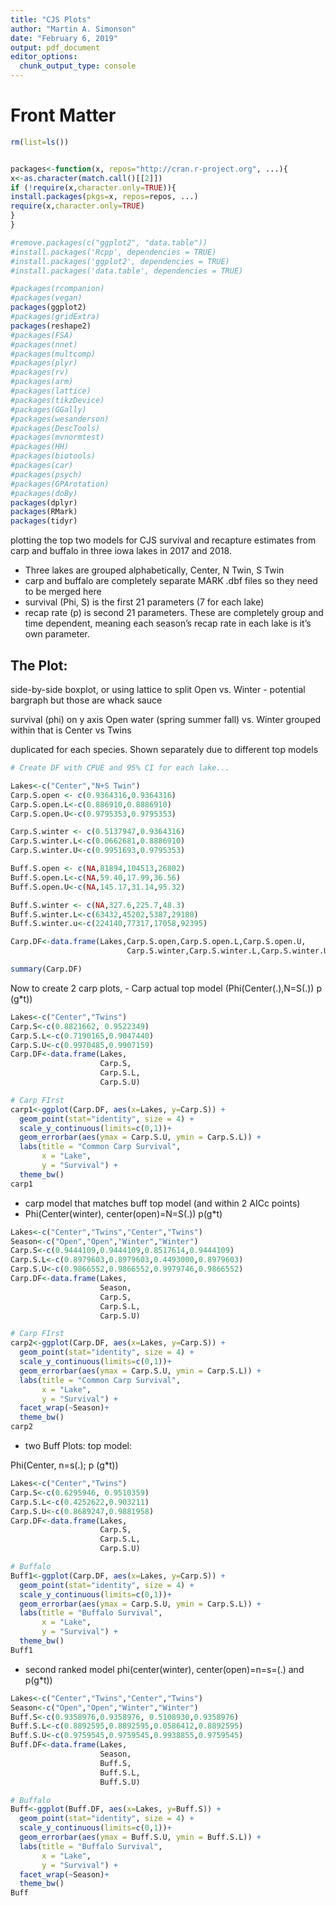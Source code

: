 ```yaml
---
title: "CJS Plots"
author: "Martin A. Simonson"
date: "February 6, 2019"
output: pdf_document
editor_options: 
  chunk_output_type: console
---
```


# Front Matter
```r
rm(list=ls())


packages<-function(x, repos="http://cran.r-project.org", ...){
x<-as.character(match.call()[[2]])
if (!require(x,character.only=TRUE)){
install.packages(pkgs=x, repos=repos, ...)
require(x,character.only=TRUE)
}
}

#remove.packages(c("ggplot2", "data.table"))
#install.packages('Rcpp', dependencies = TRUE)
#install.packages('ggplot2', dependencies = TRUE)
#install.packages('data.table', dependencies = TRUE)

#packages(rcompanion)
#packages(vegan)
packages(ggplot2)
#packages(gridExtra)
packages(reshape2)
#packages(FSA)
#packages(nnet)
#packages(multcomp)
#packages(plyr)
#packages(rv)
#packages(arm)
#packages(lattice)
#packages(tikzDevice)
#packages(GGally)
#packages(wesanderson)
#packages(DescTools)
#packages(mvnormtest)
#packages(HH)
#packages(biotools)
#packages(car)
#packages(psych)
#packages(GPArotation)
#packages(doBy)
packages(dplyr)
packages(RMark)
packages(tidyr)
```

plotting the top two models for CJS survival and recapture estimates from carp and buffalo in three iowa lakes in 2017 and 2018.

- Three lakes are grouped alphabetically, Center, N Twin, S Twin
- carp and buffalo are completely separate MARK .dbf files so they need to be merged here
- survival (Phi, S) is the first 21 parameters (7 for each lake)
- recap rate (p) is second 21 parameters. These are completely group and time dependent, meaning each season's recap rate in each lake is it's own parameter.

## The Plot:

side-by-side boxplot, or using lattice to split Open vs. Winter
- potential bargraph but those are whack sauce

survival (phi) on y axis
Open water (spring summer fall) vs. Winter
grouped within that is Center vs Twins 

duplicated for each species. Shown separately due to different top models


```r
# Create DF with CPUE and 95% CI for each lake...

Lakes<-c("Center","N+S Twin")
Carp.S.open <- c(0.9364316,0.9364316)
Carp.S.open.L<-c(0.886910,0.8886910)
Carp.S.open.U<-c(0.9795353,0.9795353)

Carp.S.winter <- c(0.5137947,0.9364316)
Carp.S.winter.L<-c(0.0662681,0.8886910)
Carp.S.winter.U<-c(0.9951693,0.9795353)

Buff.S.open <- c(NA,81894,104513,26802)
Buff.S.open.L<-c(NA,59.40,17.99,36.56)
Buff.S.open.U<-c(NA,145.17,31.14,95.32)

Buff.S.winter <- c(NA,327.6,225.7,48.3)
Buff.S.winter.L<-c(63432,45202,5387,29180)
Buff.S.winter.u<-c(224140,77317,17058,92395)

Carp.DF<-data.frame(Lakes,Carp.S.open,Carp.S.open.L,Carp.S.open.U,
                          Carp.S.winter,Carp.S.winter.L,Carp.S.winter.U)

summary(Carp.DF)

```

Now to create 2 carp plots, 
- Carp actual top model (Phi(Center(.),N=S(.)) p (g*t))
```r
Lakes<-c("Center","Twins")
Carp.S<-c(0.8821662, 0.9522349)
Carp.S.L<-c(0.7190165,0.9047440)
Carp.S.U<-c(0.9970485,0.9907159)
Carp.DF<-data.frame(Lakes,
                    Carp.S,
                    Carp.S.L,
                    Carp.S.U)

# Carp FIrst
carp1<-ggplot(Carp.DF, aes(x=Lakes, y=Carp.S)) +
  geom_point(stat="identity", size = 4) +
  scale_y_continuous(limits=c(0,1))+
  geom_errorbar(aes(ymax = Carp.S.U, ymin = Carp.S.L)) +
  labs(title = "Common Carp Survival",
       x = "Lake",
       y = "Survival") +
  theme_bw() 
carp1


```

- carp model that matches buff top model (and within 2 AICc points)
- Phi(Center(winter), center(open)=N=S(.)) p(g*t)

```r
Lakes<-c("Center","Twins","Center","Twins")
Season<-c("Open","Open","Winter","Winter")
Carp.S<-c(0.9444109,0.9444109,0.8517614,0.9444109)
Carp.S.L<-c(0.8979603,0.8979603,0.4493000,0.8979603)
Carp.S.U<-c(0.9866552,0.9866552,0.9979746,0.9866552)
Carp.DF<-data.frame(Lakes,
                    Season,
                    Carp.S,
                    Carp.S.L,
                    Carp.S.U)

# Carp FIrst
carp2<-ggplot(Carp.DF, aes(x=Lakes, y=Carp.S)) +
  geom_point(stat="identity", size = 4) +
  scale_y_continuous(limits=c(0,1))+
  geom_errorbar(aes(ymax = Carp.S.U, ymin = Carp.S.L)) +
  labs(title = "Common Carp Survival",
       x = "Lake",
       y = "Survival") +
  facet_wrap(~Season)+
  theme_bw() 
carp2


```




- two Buff Plots:
top model:

Phi(Center, n=s(.); p (g*t))

```r
Lakes<-c("Center","Twins")
Carp.S<-c(0.6295946, 0.9510359)
Carp.S.L<-c(0.4252622,0.903211)
Carp.S.U<-c(0.8689247,0.9881958)
Carp.DF<-data.frame(Lakes,
                    Carp.S,
                    Carp.S.L,
                    Carp.S.U)

# Buffalo
Buff1<-ggplot(Carp.DF, aes(x=Lakes, y=Carp.S)) +
  geom_point(stat="identity", size = 4) +
  scale_y_continuous(limits=c(0,1))+
  geom_errorbar(aes(ymax = Carp.S.U, ymin = Carp.S.L)) +
  labs(title = "Buffalo Survival",
       x = "Lake",
       y = "Survival") +
  theme_bw() 
Buff1

```






- second ranked model
phi(center(winter), center(open)=n=s=(.) and p(g*t))


```r
Lakes<-c("Center","Twins","Center","Twins")
Season<-c("Open","Open","Winter","Winter")
Buff.S<-c(0.9358976,0.9358976, 0.5108930,0.9358976)
Buff.S.L<-c(0.8892595,0.8892595,0.0586412,0.8892595)
Buff.S.U<-c(0.9759545,0.9759545,0.9938855,0.9759545)
Buff.DF<-data.frame(Lakes,
                    Season,
                    Buff.S,
                    Buff.S.L,
                    Buff.S.U)

# Buffalo
Buff<-ggplot(Buff.DF, aes(x=Lakes, y=Buff.S)) +
  geom_point(stat="identity", size = 4) +
  scale_y_continuous(limits=c(0,1))+
  geom_errorbar(aes(ymax = Buff.S.U, ymin = Buff.S.L)) +
  labs(title = "Buffalo Survival",
       x = "Lake",
       y = "Survival") +
  facet_wrap(~Season)+
  theme_bw() 
Buff


```